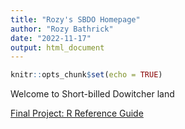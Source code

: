 ```yaml
---
title: "Rozy's SBDO Homepage"
author: "Rozy Bathrick"
date: "2022-11-17"
output: html_document
---
```


```r
knitr::opts_chunk$set(echo = TRUE)
```

Welcome to Short-billed Dowitcher land

[Final Project: R Reference Guide](final_R_reference.html)

